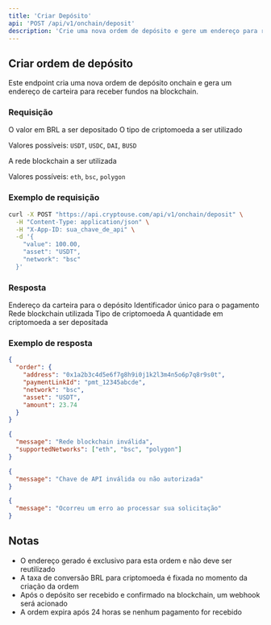 ```yaml
---
title: 'Criar Depósito'
api: 'POST /api/v1/onchain/deposit'
description: 'Crie uma nova ordem de depósito e gere um endereço para receber fundos'
---
```


## Criar ordem de depósito

Este endpoint cria uma nova ordem de depósito onchain e gera um endereço de carteira para receber fundos na blockchain.

### Requisição

<ParamField body="value" type="number" required>
  O valor em BRL a ser depositado
</ParamField>

<ParamField body="asset" type="string" required>
  O tipo de criptomoeda a ser utilizado
  
  Valores possíveis: `USDT`, `USDC`, `DAI`, `BUSD`
</ParamField>

<ParamField body="network" type="string" required>
  A rede blockchain a ser utilizada
  
  Valores possíveis: `eth`, `bsc`, `polygon`
</ParamField>

### Exemplo de requisição

```bash
curl -X POST "https://api.cryptouse.com/api/v1/onchain/deposit" \
  -H "Content-Type: application/json" \
  -H "X-App-ID: sua_chave_de_api" \
  -d '{
    "value": 100.00,
    "asset": "USDT",
    "network": "bsc"
  }'
```

### Resposta

<ResponseField name="order" type="object">
  <Expandable title="Propriedades">
    <ResponseField name="address" type="string">
      Endereço da carteira para o depósito
    </ResponseField>
    <ResponseField name="paymentLinkId" type="string">
      Identificador único para o pagamento
    </ResponseField>
    <ResponseField name="network" type="string">
      Rede blockchain utilizada
    </ResponseField>
    <ResponseField name="asset" type="string">
      Tipo de criptomoeda
    </ResponseField>
    <ResponseField name="amount" type="number">
      A quantidade em criptomoeda a ser depositada
    </ResponseField>
  </Expandable>
</ResponseField>

### Exemplo de resposta

<CodeGroup>

```json Sucesso (201)
{
  "order": {
    "address": "0x1a2b3c4d5e6f7g8h9i0j1k2l3m4n5o6p7q8r9s0t",
    "paymentLinkId": "pmt_12345abcde",
    "network": "bsc",
    "asset": "USDT",
    "amount": 23.74
  }
}
```

```json Erro de rede inválida (400)
{
  "message": "Rede blockchain inválida",
  "supportedNetworks": ["eth", "bsc", "polygon"]
}
```

```json Não autorizado (401)
{
  "message": "Chave de API inválida ou não autorizada"
}
```

```json Erro interno (500)
{
  "message": "Ocorreu um erro ao processar sua solicitação"
}
```

</CodeGroup>

## Notas

- O endereço gerado é exclusivo para esta ordem e não deve ser reutilizado
- A taxa de conversão BRL para criptomoeda é fixada no momento da criação da ordem
- Após o depósito ser recebido e confirmado na blockchain, um webhook será acionado
- A ordem expira após 24 horas se nenhum pagamento for recebido 